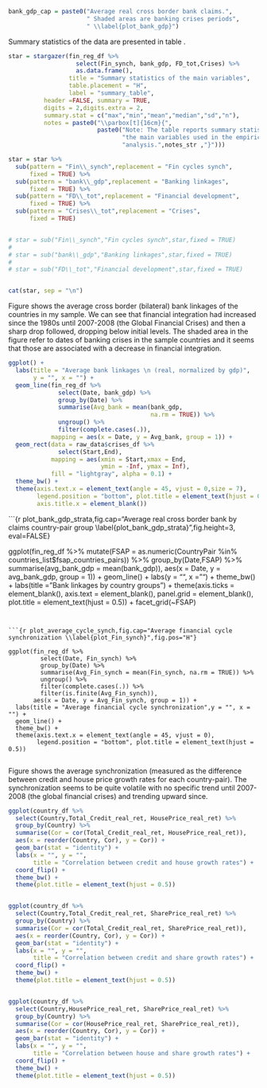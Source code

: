 
```r

bank_gdp_cap = paste0("Average real cross border bank claims.",
                      " Shaded areas are banking crises periods",
                      " \\label{plot_bank_gdp}")

```




Summary statistics of the data are presented in table \ref{summary_table}.

```r


star = stargazer(fin_reg_df %>% 
                   select(Fin_synch, bank_gdp, FD_tot,Crises) %>% 
                   as.data.frame(),
                 title = "Summary statistics of the main variables",
                 table.placement = "H",
                 label = "summary_table",
          header =FALSE, summary = TRUE,
          digits = 2,digits.extra = 2,
          summary.stat = c("max","min","mean","median","sd","n"),
          notes = paste0("\\parbox[t]{16cm}{",
                         paste0("Note: The table reports summary statistics of ",
                                "the main variables used in the empirical ",
                                "analysis.",notes_str ,"}")))

star = star %>% 
  sub(pattern = "Fin\\_synch",replacement = "Fin cycles synch",
      fixed = TRUE) %>% 
  sub(pattern = "bank\\_gdp",replacement = "Banking linkages",
      fixed = TRUE) %>% 
  sub(pattern = "FD\\_tot",replacement = "Financial development",
      fixed = TRUE) %>% 
  sub(pattern = "Crises\\_tot",replacement = "Crises",
      fixed = TRUE)


# star = sub("Fin\\_synch","Fin cycles synch",star,fixed = TRUE)
# 
# star = sub("bank\\_gdp","Banking linkages",star,fixed = TRUE)
# 
# star = sub("FD\\_tot","Financial development",star,fixed = TRUE)



```


```r

cat(star, sep = "\n")

```


Figure \ref{plot_bank_gdp} shows the average cross border (bilateral) bank linkages of the countries in my sample. We can see that financial integration had increased since the 1980s until 2007-2008 (the Global Financial Crises)  and then a sharp drop followed, dropping below initial levels. The shaded area in the figure refer to dates of banking crises in the sample countries and it seems that those are associated with a decrease in financial integration.


```r

ggplot() + 
  labs(title = "Average bank linkages \n (real, normalized by gdp)",
       y = "", x = "") + 
  geom_line(fin_reg_df %>% 
              select(Date, bank_gdp) %>% 
              group_by(Date) %>% 
              summarise(Avg_bank = mean(bank_gdp,
                                        na.rm = TRUE)) %>% 
              ungroup() %>% 
              filter(complete.cases(.)),
            mapping = aes(x = Date, y = Avg_bank, group = 1)) + 
  geom_rect(data = raw_data$crises_df %>% 
              select(Start,End),
            mapping = aes(xmin = Start,xmax = End,
                          ymin = -Inf, ymax = Inf),
            fill = "lightgray", alpha = 0.1) +
  theme_bw() + 
  theme(axis.text.x = element_text(angle = 45, vjust = 0,size = 7),
        legend.position = "bottom", plot.title = element_text(hjust = 0.5),
        axis.title.x = element_blank())


```


```{r plot_bank_gdp_strata,fig.cap="Average real cross border bank by claims country-pair group \\label{plot_bank_gdp_strata}",fig.height=3, eval=FALSE}

ggplot(fin_reg_df %>% 
         mutate(FSAP = as.numeric(CountryPair %in% countries_list$fsap_countries_pairs)) %>% 
         group_by(Date,FSAP) %>% 
         summarise(avg_bank_gdp = mean(bank_gdp)),
       aes(x = Date, y = avg_bank_gdp, group = 1)) + 
  geom_line() + 
  labs(y = "", x = "") + 
  theme_bw() + 
  labs(title = "Bank linkages by country groups") + 
  theme(axis.ticks = element_blank(),
        axis.text = element_blank(),
        panel.grid = element_blank(), plot.title = element_text(hjust = 0.5)) + 
  facet_grid(~FSAP)

```


```{r plot_average_cycle_synch,fig.cap="Average financial cycle synchronization \\label{plot_Fin_synch}",fig.pos="H"}

ggplot(fin_reg_df %>% 
         select(Date, Fin_synch) %>% 
         group_by(Date) %>% 
         summarise(Avg_Fin_synch = mean(Fin_synch, na.rm = TRUE)) %>% 
         ungroup() %>% 
         filter(complete.cases(.)) %>% 
         filter(is.finite(Avg_Fin_synch)),
       aes(x = Date, y = Avg_Fin_synch, group = 1)) + 
  labs(title = "Average financial cycle synchronization",y = "", x = "") + 
  geom_line() + 
  theme_bw() + 
  theme(axis.text.x = element_text(angle = 45, vjust = 0),
        legend.position = "bottom", plot.title = element_text(hjust = 0.5))


```


Figure \ref{plot_Fin_synch} shows the average synchronization (measured as the difference between credit and house price growth rates for each country-pair). The synchronization seems to be quite volatile with no specific trend until 2007-2008 (the global financial crises) and trending upward since. 



<!-- Correlations -->

```r

ggplot(country_df %>% 
  select(Country,Total_Credit_real_ret, HousePrice_real_ret) %>% 
  group_by(Country) %>% 
  summarise(Cor = cor(Total_Credit_real_ret, HousePrice_real_ret)),
  aes(x = reorder(Country, Cor), y = Cor)) + 
  geom_bar(stat = "identity") + 
  labs(x = "", y = "",
       title = "Correlation between credit and house growth rates") + 
  coord_flip() + 
  theme_bw() + 
  theme(plot.title = element_text(hjust = 0.5))


ggplot(country_df %>% 
  select(Country,Total_Credit_real_ret, SharePrice_real_ret) %>% 
  group_by(Country) %>% 
  summarise(Cor = cor(Total_Credit_real_ret, SharePrice_real_ret)),
  aes(x = reorder(Country, Cor), y = Cor)) + 
  geom_bar(stat = "identity") + 
  labs(x = "", y = "",
       title = "Correlation between credit and share growth rates") + 
  coord_flip() + 
  theme_bw() + 
  theme(plot.title = element_text(hjust = 0.5))


ggplot(country_df %>% 
  select(Country,HousePrice_real_ret, SharePrice_real_ret) %>% 
  group_by(Country) %>% 
  summarise(Cor = cor(HousePrice_real_ret, SharePrice_real_ret)),
  aes(x = reorder(Country, Cor), y = Cor)) + 
  geom_bar(stat = "identity") + 
  labs(x = "", y = "",
       title = "Correlation between house and share growth rates") + 
  coord_flip() + 
  theme_bw() + 
  theme(plot.title = element_text(hjust = 0.5))

```

